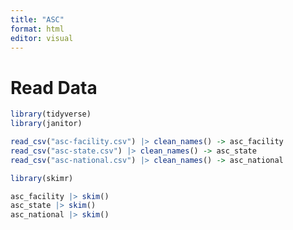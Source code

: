 ---
title: "ASC"
format: html
editor: visual
---

# Read Data

```{r}
library(tidyverse)
library(janitor)

read_csv("asc-facility.csv") |> clean_names() -> asc_facility
read_csv("asc-state.csv") |> clean_names() -> asc_state
read_csv("asc-national.csv") |> clean_names() -> asc_national
```

```{r}
library(skimr)

asc_facility |> skim()
asc_state |> skim()
asc_national |> skim()
```
